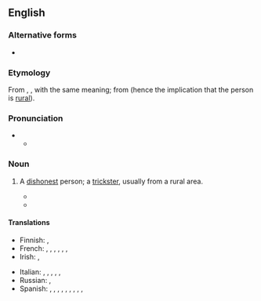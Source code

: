 ==English==
{{was wotd|2010|March|17}}

===Alternative forms===
* {{l|en|sleeveen}}

===Etymology===
From {{uder|en|ga|slíghbhín}}, {{m|ga|slíbhín}}, with the same meaning; from {{m|ga|sliabh||mountain}} (hence the implication that the person is [[rural]]).

===Pronunciation===
* {{IPA|en|/ˈsliːviːn/}}
** {{audio|en|LL-Q1860 (eng)-Vealhurl-sleiveen.wav |Audio (UK)}}

===Noun===
{{en-noun}}

# {{lb|en|Ireland|Newfoundland}} A [[dishonest]] person; a [[trickster]], usually from a rural area.
#* {{quote-text|en|1889|WB Yeats|The Ballad of Father O'Hart|text=In trust he took John's lands; / '''Sleiveens''' were all his race}}
#* {{quote-book|en|2002|Joseph O'Connor|Star of the Sea|publisher=Vintage|year_published=2003|page=298|text=You blackened, filthy '''sleeveen''' liar. I curse the living day I ever let you near me.}}

====Translations====
{{trans-top|dishonest person; trickster}}
* Finnish: {{t+|fi|koijari}}, {{t+|fi|sluibari}}
* French: {{t+|fr|escroc}}, {{t+|fr|filou}}, {{t+|fr|aigrefin}}, {{t+|fr|fripon}}, {{t+|fr|larron}}, {{t+|fr|chevalier d'industrie}}, {{t+|fr|tricheur}}
* Irish: {{t|ga|slíghbhín}}, {{t|ga|slíbhín}}
{{trans-mid}}
* Italian: {{t+|it|truffatore}}, {{t+|it|mariolo}}, {{t+|it|farabutto}}, {{t+|it|imbroglione}}, {{t+|it|sbarazzino}}, {{t+|it|birichino}}
* Russian: {{t+|ru|обма́нщик|m}}, {{t+|ru|обма́нщица|f}}
* Spanish: {{t+|es|ratero}}, {{t+|es|timador}}, {{t|es|petardista}}, {{t+|es|estafador}}, {{t|es|caballero de industria}}, {{t+|es|pícaro}}, {{t+|es|bribón}}, {{t+|es|tunante}}, {{t+|es|truhán}}, {{t+|es|taimado}}
{{trans-bottom}}